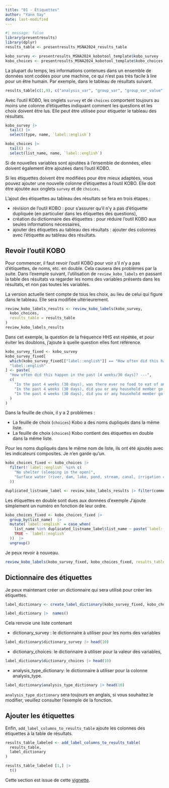 ```yaml
---
title: "01 - Étiquettes"
author: "Yann Say"
date: last-modified
---
```


```r
#| message: false
library(presentresults)
library(dplyr)
results_table <- presentresults_MSNA2024_results_table

kobo_survey <- presentresults_MSNA2024_kobotool_template$kobo_survey
kobo_choices <- presentresults_MSNA2024_kobotool_template$kobo_choices
```

La plupart du temps, les informations contenues dans un ensemble de données sont codées pour une machine, ce qui n'est pas très facile à lire pour un être humain. Par exemple, dans le tableau de résultats suivant.

```r
results_table[c(1,9), c("analysis_var", "group_var", "group_var_value")]

```

Avec l'outil KOBO, les onglets `survey` et de `choices` comportent toujours au moins une colonne d'étiquettes indiquant comment les questions et les choix doivent être lus. Elle peut être utilisée pour étiqueter le tableau des résultats.

```r
kobo_survey |>
  tail() |>
  select(type, name, `label::english`)
```

```r
kobo_choices |>
  tail() |>
  select(list_name, name, `label::english`)
```

::: {.callout-note .column-margin}
Si de nouvelles variables sont ajoutées à l'ensemble de données, elles doivent également être ajoutées dans l'outil KOBO.
:::

::: {.callout-note .column-margin}
Si les étiquettes doivent être modifiées pour être mieux adaptées, vous pouvez ajouter une nouvelle colonne d'étiquettes à l'outil KOBO. Elle doit être ajoutée aux onglets `survey` et de `choices`.
:::

L'ajout des étiquettes au tableau des résultats se fera en trois étapes :

- révision de l'outil KOBO : pour s'assurer qu'il n'y a pas d'étiquette dupliquée (en particulier dans les étiquettes des questions),
- création du dictionnaire des étiquettes : pour réduire l'outil KOBO aux seules informations nécessaires,
- ajouter des étiquettes au tableau des résultats : ajouter des colonnes avec l'étiquette au tableau des résultats.

## Revoir l'outil KOBO

Pour commencer, il faut revoir l'outil KOBO pour voir s'il n'y a pas d'étiquettes, de noms, etc. en double. Cela causera des problèmes par la suite. Dans l'exemple suivant, l'utilisation de `review_kobo_labels` en passant la table des résultats va regarder les noms des variables présents dans les résultats, et non pas toutes les variables.

::: {.callout-note .column-margin}
La version actuelle tient compte de tous les choix, au lieu de celui qui figure dans le tableau. Elle sera modifiée ultérieurement.
:::

```r
review_kobo_labels_results <- review_kobo_labels(kobo_survey,
  kobo_choices,
  results_table = results_table
)
review_kobo_labels_results
```
Dans cet exemple, la question de la fréquence HHS est répétée, et pour éviter les doublons, j'ajoute à quelle question elles font référence.

```r
kobo_survey_fixed <- kobo_survey
kobo_survey_fixed[
  which(kobo_survey_fixed[["label::english"]] == "How often did this happen in the past [4 weeks/30 days]?"),
  "label::english"
] <- paste(
  "How often did this happen in the past [4 weeks/30 days]? ---",
  c(
    "In the past 4 weeks (30 days), was there ever no food to eat of any kind in your house because of lack of resources to get food?",
    "In the past 4 weeks (30 days), did you or any household member go to sleep at night hungry because there was not enough food?",
    "In the past 4 weeks (30 days), did you or any household member go a whole day or night without eating anything at all because there was not enough food?"
  )
)
```

Dans la feuille de choix, il y a 2 problèmes :

- La feuille de choix (`choices`) Kobo a des noms dupliqués dans la même liste.	
- La feuille de choix (`choices`) Kobo contient des étiquettes en double dans la même liste.	

Pour les noms dupliqués dans le même nom de liste, ils ont été ajoutés avec les indicateurs composites. Je n'en garde qu'un.

```r
kobo_choices_fixed <- kobo_choices |>
  filter(!`label::english` %in% c(
    "No shelter (sleeping in the open)",
    "Surface water (river, dam, lake, pond, stream, canal, irrigation channel)"
  ))

duplicated_listname_label <- review_kobo_labels_results |> filter(comments == "Kobo choices sheet has duplicated labels in the same list_name.")
```

Les étiquettes en double sont dues aux données d'exemple J'ajoute simplement un numéro en fonction de leur ordre.

```r
kobo_choices_fixed <- kobo_choices_fixed |>
  group_by(list_name)  |> 
  mutate(`label::english` = case_when(
    list_name %in% duplicated_listname_label$list_name ~ paste(`label::english`, row_number()),
    TRUE ~ `label::english`
  ))  |> 
  ungroup()
```

Je peux revoir à nouveau.
```r
review_kobo_labels(kobo_survey_fixed, kobo_choices_fixed, results_table = results_table)
```

## Dictionnaire des étiquettes

Je peux maintenant créer un dictionnaire qui sera utilisé pour créer les étiquettes.

```r
label_dictionary <- create_label_dictionary(kobo_survey_fixed, kobo_choices_fixed, results_table = results_table)

label_dictionary |>  names()
```

Cela renvoie une liste contenant

- dictionary_survey : le dictionnaire à utiliser pour les noms des variables

```r
label_dictionary$dictionary_survey |> head(10)
```
- dictionary_choices: le dictionnaire à utiliser pour la valeur des variables,

```r
label_dictionary$dictionary_choices |> head(10)

```
- analysis_type_dictionary: le dictionnaire à utiliser pour la colonne analysis_type.

```r
label_dictionary$analysis_type_dictionary |> head(10)
```

::: {.callout-note .column-margin}
`analysis_type_dictionary` sera toujours en anglais, si vous souhaitez le modifier, veuillez consulter l'exemple de la fonction.
:::

## Ajouter les étiquettes

Enfin, `add_label_columns_to_results_table` ajoute les colonnes des étiquettes à la table de résultats.

```r
results_table_labeled <- add_label_columns_to_results_table(
  results_table,
  label_dictionary
)

results_table_labeled [1,] |> 
  t()
```


Cette section est issue de cette [vignette](https://impact-initiatives.github.io/presentresults/articles/add-label-to-results-table.html). 

